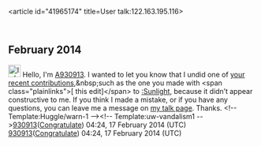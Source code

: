 <article id="41965174" title=User talk:122.163.195.116>
	<talkpage id="41965174" title="User talk:122.163.195.116">


== February 2014 ==
[[File:Information.svg|25px|alt=Information icon]] Hello, I'm [[User:A930913|A930913]]. I wanted to let you know that I undid one of [[Special:Contributions/122.163.195.116|your recent contributions]],&amp;nbsp;such as the one you made with &lt;span class=&quot;plainlinks&quot;&gt;[{{{2}}} this edit]&lt;/span&gt; to [[:Sunlight]], because it didn’t appear constructive to me. If you think I made a mistake, or if you have any questions, you can leave me a message on [[User_talk:A930913|my talk page]]. Thanks. &lt;!-- Template:Huggle/warn-1 --&gt;&lt;!-- Template:uw-vandalism1 --&gt;[[User:A930913|930913]]([[User_talk:A930913|Congratulate]]) 04:24, 17 February 2014 (UTC) [[User:A930913|930913]]([[User_talk:A930913|Congratulate]]) 04:24, 17 February 2014 (UTC)
	</talkpage>
</article>